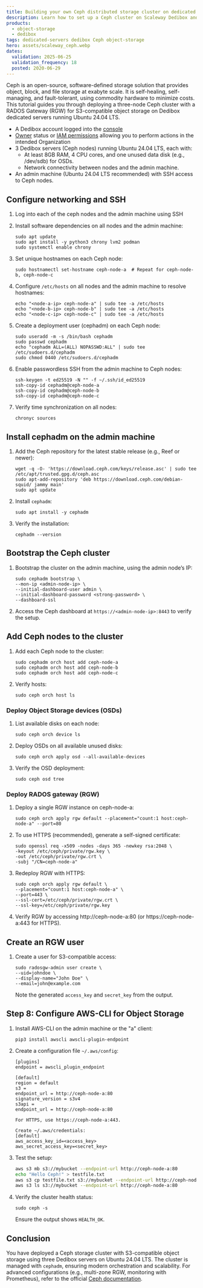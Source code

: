 ```yaml
---
title: Building your own Ceph distributed storage cluster on dedicated servers
description: Learn how to set up a Ceph cluster on Scaleway Dedibox and use it as datastore for your VMware ESXi machines.
products:
  - object-storage
  - dedibox
tags: dedicated-servers dedibox Ceph object-storage
hero: assets/scaleway_ceph.webp
dates:
  validation: 2025-06-25
  validation_frequency: 18
  posted: 2020-06-29
---
```



Ceph is an open-source, software-defined storage solution that provides object, block, and file storage at exabyte scale. It is self-healing, self-managing, and fault-tolerant, using commodity hardware to minimize costs.
This tutorial guides you through deploying a three-node Ceph cluster with a RADOS Gateway (RGW) for S3-compatible object storage on Dedibox dedicated servers running Ubuntu 24.04 LTS.

<Requirements />

- A Dedibox account logged into the [console](https://console.online.net)
- [Owner](/iam/concepts/#owner) status or [IAM permissions](/iam/concepts/#permission) allowing you to perform actions in the intended Organization
- 3 Dedibox servers (Ceph nodes) running Ubuntu 24.04 LTS, each with:
    - At least 8GB RAM, 4 CPU cores, and one unused data disk (e.g., /dev/sdb) for OSDs.
    - Network connectivity between nodes and the admin machine.
- An admin machine (Ubuntu 24.04 LTS recommended) with SSH access to Ceph nodes.

## Configure networking and SSH

1. Log into each of the ceph nodes and the admin machine using SSH

2. Install software dependencies on all nodes and the admin machine:
    ```
    sudo apt update
    sudo apt install -y python3 chrony lvm2 podman
    sudo systemctl enable chrony
    ```

3. Set unique hostnames on each Ceph node:
    ```
    sudo hostnamectl set-hostname ceph-node-a  # Repeat for ceph-node-b, ceph-node-c
    ```

4. Configure `/etc/hosts` on all nodes and the admin machine to resolve hostnames:
    ```
    echo "<node-a-ip> ceph-node-a" | sudo tee -a /etc/hosts
    echo "<node-b-ip> ceph-node-b" | sudo tee -a /etc/hosts
    echo "<node-c-ip> ceph-node-c" | sudo tee -a /etc/hosts
    ```

5. Create a deployment user (cephadm) on each Ceph node:
    ```
    sudo useradd -m -s /bin/bash cephadm
    sudo passwd cephadm
    echo "cephadm ALL=(ALL) NOPASSWD:ALL" | sudo tee /etc/sudoers.d/cephadm
    sudo chmod 0440 /etc/sudoers.d/cephadm
    ```

6. Enable passwordless SSH from the admin machine to Ceph nodes:
    ```
    ssh-keygen -t ed25519 -N "" -f ~/.ssh/id_ed25519
    ssh-copy-id cephadm@ceph-node-a
    ssh-copy-id cephadm@ceph-node-b
    ssh-copy-id cephadm@ceph-node-c
    ```

7. Verify time synchronization on all nodes:
    ```
    chronyc sources
    ```

## Install cephadm on the admin machine

1. Add the Ceph repository for the latest stable release (e.g., Reef or newer):
    ```
    wget -q -O- 'https://download.ceph.com/keys/release.asc' | sudo tee /etc/apt/trusted.gpg.d/ceph.asc
    sudo apt-add-repository 'deb https://download.ceph.com/debian-squid/ jammy main'
    sudo apt update
    ```

2. Install `cephadm`:
    ```
    sudo apt install -y cephadm
    ```

3. Verify the installation:
    ```
    cephadm --version
    ```


## Bootstrap the Ceph cluster

1. Bootstrap the cluster on the admin machine, using the admin node’s IP:
    ```
    sudo cephadm bootstrap \
    --mon-ip <admin-node-ip> \
    --initial-dashboard-user admin \
    --initial-dashboard-password <strong-password> \
    --dashboard-ssl
    ```

2. Access the Ceph dashboard at `https://<admin-node-ip>:8443` to verify the setup.


## Add Ceph nodes to the cluster

1. Add each Ceph node to the cluster:
    ```
    sudo cephadm orch host add ceph-node-a
    sudo cephadm orch host add ceph-node-b
    sudo cephadm orch host add ceph-node-c
    ```

2. Verify hosts:
    ```
    sudo ceph orch host ls
    ```



### Deploy Object Storage devices (OSDs)

1. List available disks on each node:
    ```
    sudo ceph orch device ls
    ```

2. Deploy OSDs on all available unused disks:
    ```
    sudo ceph orch apply osd --all-available-devices
    ```

3. Verify the OSD deployment:
    ```
    sudo ceph osd tree
    ```


### Deploy RADOS gateway (RGW)

1. Deploy a single RGW instance on ceph-node-a:
    ```
    sudo ceph orch apply rgw default --placement="count:1 host:ceph-node-a" --port=80
    ```

2. To use HTTPS (recommended), generate a self-signed certificate:
    ```
    sudo openssl req -x509 -nodes -days 365 -newkey rsa:2048 \
    -keyout /etc/ceph/private/rgw.key \
    -out /etc/ceph/private/rgw.crt \
    -subj "/CN=ceph-node-a"
    ```

3. Redeploy RGW with HTTPS:
    ```
    sudo ceph orch apply rgw default \
    --placement="count:1 host:ceph-node-a" \
    --port=443 \
    --ssl-cert=/etc/ceph/private/rgw.crt \
    --ssl-key=/etc/ceph/private/rgw.key
    ```

4. Verify RGW by accessing http://ceph-node-a:80 (or https://ceph-node-a:443 for HTTPS).

## Create an RGW user

1. Create a user for S3-compatible access:
    ```
    sudo radosgw-admin user create \
    --uid=johndoe \
    --display-name="John Doe" \
    --email=john@example.com
    ```

    Note the generated `access_key` and `secret_key` from the output.


## Step 8: Configure AWS-CLI for Object Storage

1. Install AWS-CLI on the admin machine or the "a" client:
    ```
    pip3 install awscli awscli-plugin-endpoint
    ```

2. Create a configuration file `~/.aws/config`:
    ```
    [plugins]
    endpoint = awscli_plugin_endpoint

    [default]
    region = default
    s3 =
    endpoint_url = http://ceph-node-a:80
    signature_version = s3v4
    s3api =
    endpoint_url = http://ceph-node-a:80

    For HTTPS, use https://ceph-node-a:443.

    Create ~/.aws/credentials:
    [default]
    aws_access_key_id=<access_key>
    aws_secret_access_key=<secret_key>
    ```

3. Test the setup:
    ```bash
    aws s3 mb s3://mybucket --endpoint-url http://ceph-node-a:80
    echo "Hello Ceph!" > testfile.txt
    aws s3 cp testfile.txt s3://mybucket --endpoint-url http://ceph-node-a:80
    aws s3 ls s3://mybucket --endpoint-url http://ceph-node-a:80
    ```

4. Verify the cluster health status:
    ```
    sudo ceph -s
    ```

    Ensure the output shows `HEALTH_OK`.

## Conclusion

You have deployed a Ceph storage cluster with S3-compatible object storage using three Dedibox servers on Ubuntu 24.04 LTS. The cluster is managed with `cephadm`, ensuring modern orchestration and scalability. For advanced configurations (e.g., multi-zone RGW, monitoring with Prometheus), refer to the official  [Ceph documentation](https://docs.ceph.com/docs/master/).